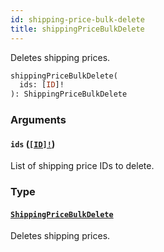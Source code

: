 ```yaml
---
id: shipping-price-bulk-delete
title: shippingPriceBulkDelete
---
```


Deletes shipping prices.

```graphql
shippingPriceBulkDelete(
  ids: [ID]!
): ShippingPriceBulkDelete

```

### Arguments

#### `ids` ([`[ID]!`](/docs/developer/api-reference/scalars/id))

List of shipping price IDs to delete.

### Type

#### [`ShippingPriceBulkDelete`](/docs/developer/api-reference/objects/shipping-price-bulk-delete)

Deletes shipping prices.
